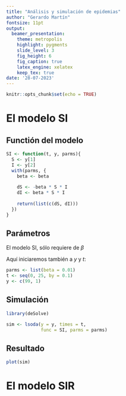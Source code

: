 ```yaml
---
title: "Análisis y simulación de epidemias" 
author: "Gerardo Martín"
fontsize: 11pt
output: 
  beamer_presentation:
    theme: metropolis
    highlight: pygments
    slide_level: 3
    fig_height: 6
    fig_caption: true
    latex_engine: xelatex
    keep_tex: true
date: '28-07-2023'
---
```


```r
knitr::opts_chunk$set(echo = TRUE)
```

# El modelo SI

## Functión del modelo

```r
SI <- function(t, y, parms){
  S <- y[1]
  I <- y[2]
  with(parms, {
    beta <- beta
    
    dS <- -beta * S * I
    dI <- beta * S * I
    
    return(list(c(dS, dI)))
  })
}
```

## Parámetros

El modelo SI, sólo requiere de $\beta$

Aquí iniciaremos también a $y$ y $t$:

```r
parms <- list(beta = 0.01)
t <- seq(0, 25, by = 0.1)
y <- c(99, 1)
```

## Simulación

```r
library(deSolve)

sim <- lsoda(y = y, times = t, 
             func = SI, parms = parms)
```

## Resultado

```r
plot(sim)

```

# El modelo SIR

